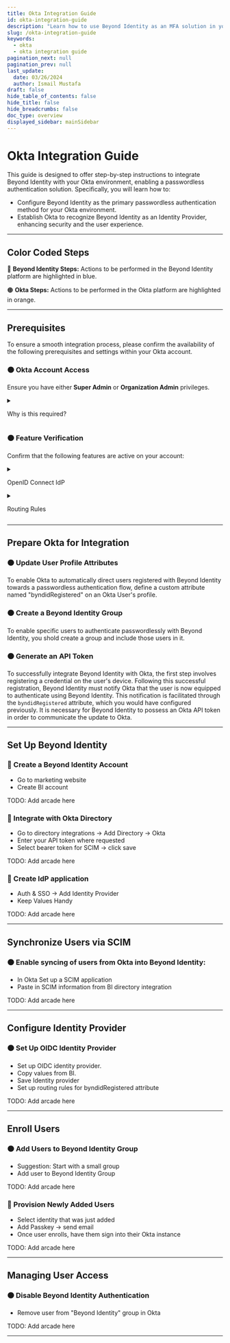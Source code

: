 ```yaml
---
title: Okta Integration Guide
id: okta-integration-guide
description: "Learn how to use Beyond Identity as an MFA solution in your Okta Instance."
slug: /okta-integration-guide
keywords:
  - okta
  - okta integration guide
pagination_next: null
pagination_prev: null
last_update:
  date: 03/26/2024
  author: Ismail Mustafa
draft: false
hide_table_of_contents: false
hide_title: false
hide_breadcrumbs: false
doc_type: overview
displayed_sidebar: mainSidebar
---
```



# Okta Integration Guide

This guide is designed to offer step-by-step instructions to integrate Beyond Identity with your Okta environment, enabling a passwordless authentication solution. Specifically, you will learn how to:

- Configure Beyond Identity as the primary passwordless authentication method for your Okta environment.
- Establish Okta to recognize Beyond Identity as an Identity Provider, enhancing security and the user experience.

---

## Color Coded Steps
🔵 **Beyond Identity Steps:** Actions to be performed in the Beyond Identity platform are highlighted in blue.

🟠 **Okta Steps:** Actions to be performed in the Okta platform are highlighted in orange.

---

## Prerequisites

To ensure a smooth integration process, please confirm the availability of the following prerequisites and settings within your Okta account.

### 🟠 Okta Account Access

Ensure you have either **Super Admin** or **Organization Admin** privileges.

<details>
    <summary><p>Why is this required?</p></summary>
    <p>Having <strong>Super Admin</strong> or <strong>Organization Admin</strong> privileges enables you to:</p>
    <ul>
        <li>Add or edit attributes and their mappings via <code>Directory &gt; Profile Editor</code>.</li>
        <li>Add or edit Identity Providers (IdPs) through <code>Security &gt; Identity Providers</code>.</li>
        <li>Add or edit routing rules in <code>Security &gt; Identity Providers &gt; Routing Rules</code>.</li>
    </ul>
</details>

### 🟠 Feature Verification

Confirm that the following features are active on your account:

<details>
    <summary><p>OpenID Connect IdP</p></summary>
    <p>Verify this by checking if you can navigate to <code>Security &gt; Identity provider &gt; Add Identity Provider &gt; Add OpenID Connect IdP</code>. If this option is unavailable, you will need to contact Okta support to enable it.</p>
</details>

<details>
    <summary><p>Routing Rules</p></summary>
    <p>Ensure the "Routing Rules" tab is visible under <code>Security &gt; Identity Providers</code>. If it is missing, contact Okta support to request its activation on the Identity Provider page.</p>
</details>

---

## Prepare Okta for Integration

### 🟠 Update User Profile Attributes

To enable Okta to automatically direct users registered with Beyond Identity towards a passwordless authentication flow, define a custom attribute named "byndidRegistered" on an Okta User's profile.

<Arcade clip={Clip.OktaConfigurationUserSettings} />

### 🟠 Create a Beyond Identity Group

To enable specific users to authenticate passwordlessly with Beyond Identity, you shold create a group and include those users in it.

<Arcade clip={Clip.OktaConfigurationAddGroup} />

### 🟠 Generate an API Token

To successfully integrate Beyond Identity with Okta, the first step involves registering a credential on the user's device. Following this successful registration, Beyond Identity must notify Okta that the user is now equipped to authenticate using Beyond Identity. This notification is facilitated through the `byndidRegistered` attribute, which you would have configured previously. It is necessary for Beyond Identity to possess an Okta API token in order to communicate the update to Okta.

<Arcade clip={Clip.OktaConfigurationAPIToken} />

---

## Set Up Beyond Identity
### 🔵 Create a Beyond Identity Account
- Go to marketing website
- Create BI account

TODO: Add arcade here

### 🔵 Integrate with Okta Directory
- Go to directory integrations -> Add Directory -> Okta
- Enter your API token where requested
- Select bearer token for SCIM -> click save

TODO: Add arcade here

### 🔵 Create IdP application
- Auth & SSO -> Add Identity Provider
- Keep Values Handy

TODO: Add arcade here

---

## Synchronize Users via SCIM

### 🟠 Enable syncing of users from Okta into Beyond Identity:
- In Okta Set up a SCIM application
- Paste in SCIM information from BI directory integration

TODO: Add arcade here

---

## Configure Identity Provider

### 🟠 Set Up OIDC Identity Provider
- Set up OIDC identity provider.
- Copy values from BI.
- Save Identity provider
- Set up routing rules for byndidRegistered attribute

TODO: Add arcade here

---

## Enroll Users

### 🟠 Add Users to Beyond Identity Group
- Suggestion: Start with a small group
- Add user to Beyond Identity Group

TODO: Add arcade here

### 🔵 Provision Newly Added Users
- Select identity that was just added
- Add Passkey -> send email
- Once user enrolls, have them sign into their Okta instance

TODO: Add arcade here

---

## Managing User Access

### 🟠 Disable Beyond Identity Authentication
- Remove user from "Beyond Identity" group in Okta

TODO: Add arcade here

---
